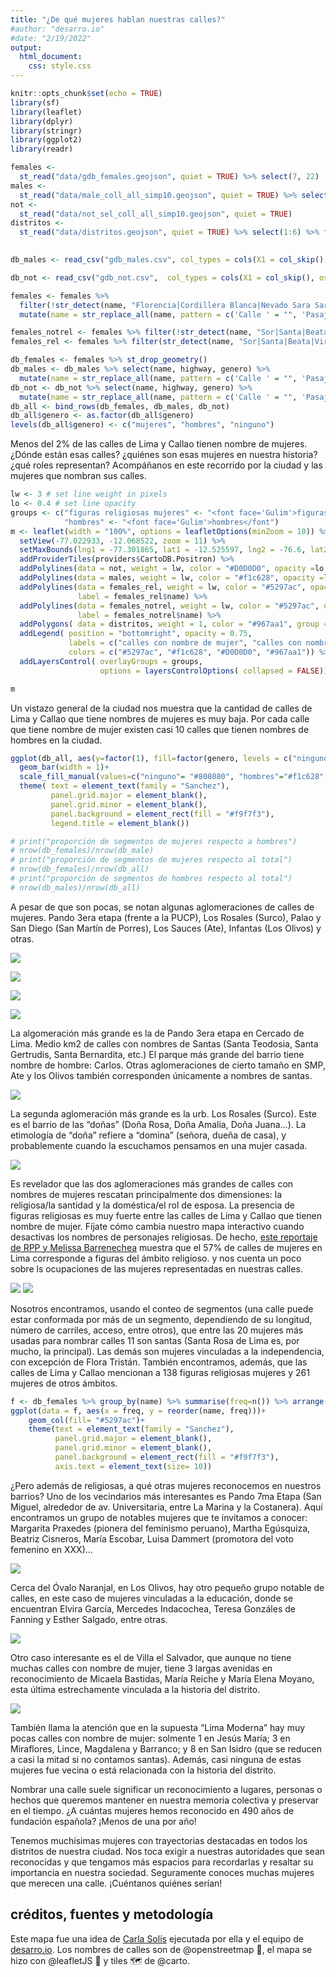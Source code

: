 ```yaml
---
title: "¿De qué mujeres hablan nuestras calles?"
#author: "desarro.io"
#date: "2/19/2022"
output: 
  html_document: 
    css: style.css
---
```


```r
knitr::opts_chunk$set(echo = TRUE)
library(sf)
library(leaflet)
library(dplyr)
library(stringr)
library(ggplot2)
library(readr)
```

```r
females <-
  st_read("data/gdb_females.geojson", quiet = TRUE) %>% select(7, 22)
males <-
  st_read("data/male_coll_all_simp10.geojson", quiet = TRUE) %>% select(7)
not <-
  st_read("data/not_sel_coll_all_simp10.geojson", quiet = TRUE)
distritos <-
  st_read("data/distritos.geojson", quiet = TRUE) %>% select(1:6) %>% filter(IDDPTO == "07" |
                                                                               IDPROV == "1501")
```

```r
db_males <- read_csv("gdb_males.csv", col_types = cols(X1 = col_skip(), osm_id = col_skip(), railway = col_skip(), amenity = col_skip(), operator = col_skip(), parking = col_skip(), surface = col_skip(), tunnel = col_skip(), oneway = col_skip(), geometry = col_skip(), bridge = col_skip(), smoothness = col_skip(), width = col_skip(), capacity = col_skip(), layer = col_skip(),  public_tra = col_skip(), aeroway = col_skip(), building = col_skip(),  barrier = col_skip(), names = col_skip(), genero = col_character(),  `_merge` = col_skip()))

db_not <- read_csv("gdb_not.csv",  col_types = cols(X1 = col_skip(), osm_id = col_skip(), railway = col_skip(), amenity = col_skip(), operator = col_skip(), parking = col_skip(), surface = col_skip(), tunnel = col_skip(), oneway = col_skip(), geometry = col_skip(), bridge = col_skip(), smoothness = col_skip(), width = col_skip(), capacity = col_skip(), layer = col_skip(),  public_tra = col_skip(), aeroway = col_skip(), building = col_skip(),  barrier = col_skip(), names = col_skip(), genero = col_character(),  `_merge` = col_skip()))
```

```r
females <- females %>%
  filter(!str_detect(name, "Florencia|Cordillera Blanca|Nevado Sara Sara|América|La Luz|Rio Santa|Marbella|Bajada de Agua Dulce|Tingo|La Marina|Libertad|la Marina|Esperanza|Irlanda|Agua Marina|Río Santa|Esmeralda|Villa Maria|Villa María|Las Mercedes|La Victoria|La Merced|Belén|Mayor Arce de la Oliva|Arnaldo Márquez|Belen|Alheli|de las Mercedes|Vila Mercedes|Franciso de Paula Ugarriza|Agua Dulce|Galvez Barrenechea|Pissarro|Stowe|Río Elba|Talavera de la Reina|El Palo Rosa|Laurel Rosa|La Calera de la Merced|Keller|Coral|Arnaldo Panizo|Villa Mercedes|La Estrella|Antinio Bastidas|Aguada Blanca|La Caridad|A La Rosa|Mara Caibo|Mar Coral|San Teresita|Torre Blanca|Bella Luz|Luz de Luna|Rio Elba|Estrella|Torres de la Merced|Merino Reyna Oeste|Estrella Polar|Sara Sara|Señor de la Soledad|Puente America|America Unamarca|Palmira|Merced|Cristal|Meier|Merced|Cerro Paloma|J.C. María Tegui|El Dulce|Cielo Punko|Caridad|Azucena|La Veronica|María Tegui|Iris|Arnaldo Marquez|Arco Iris|Margarita|La Perla|Fatima|Isis|Barrenechea|Reyna Talavera|America|Soledad|La Soledad|Las Nieves|Alma")) %>% 
  mutate(name = str_replace_all(name, pattern = c('Calle ' = "", 'Pasaje ' = "", 'Avenida ' = "", 'Jirón ' = "", 'Av ' = "", 'Malecón ' = "", 'Malecon ' = "", 'Salida a ' = "", 'Puente ' = "", 'Alameda ' = "", 'Ovalo ' = "" )))

females_notrel <- females %>% filter(!str_detect(name, "Sor|Santa|Beata|Virgen|sor|santa |beata|virgen|María Auxiliadora"))
females_rel <- females %>% filter(str_detect(name, "Sor|Santa|Beata|Virgen|sor|santa |beata|virgen|María Auxiliadora"))

db_females <- females %>% st_drop_geometry() 
db_males <- db_males %>% select(name, highway, genero) %>% 
  mutate(name = str_replace_all(name, pattern = c('Calle ' = "", 'Pasaje ' = "", 'Avenida ' = "", 'Jirón ' = "", 'Av ' = "", 'Malecón ' = "", 'Malecon ' = "", 'Salida a ' = "", 'Puente ' = "", 'Alameda ' = "", 'Ovalo ' = "" ))) 
db_not <- db_not %>% select(name, highway, genero) %>% 
  mutate(name = str_replace_all(name, pattern = c('Calle ' = "", 'Pasaje ' = "", 'Avenida ' = "", 'Jirón ' = "", 'Av ' = "", 'Malecón ' = "", 'Malecon ' = "", 'Salida a ' = "", 'Puente ' = "", 'Alameda ' = "", 'Ovalo ' = "" )))
db_all <- bind_rows(db_females, db_males, db_not)
db_all$genero <- as.factor(db_all$genero)
levels(db_all$genero) <- c("mujeres", "hombres", "ninguno")
```

::: {.bajada}
Menos del 2% de las calles de Lima y Callao tienen nombre de mujeres. ¿Dónde están esas calles? ¿quiénes son esas mujeres en nuestra historia? ¿qué roles representan? Acompáñanos en este recorrido por la ciudad y las mujeres que nombran sus calles.
:::

```r
lw <- 3 # set line weight in pixels
lo <- 0.4 # set line opacity
groups <- c("figuras religiosas mujeres" <- "<font face='Gulim'>figuras religiosas mujeres</font>",
            "hombres" <- "<font face='Gulim'>hombres</font")
m <- leaflet(width = "100%", options = leafletOptions(minZoom = 10)) %>% 
  setView(-77.022933, -12.068522, zoom = 11) %>%
  setMaxBounds(lng1 = -77.301865, lat1 = -12.525597, lng2 = -76.6, lat2 = -11.56)%>%
  addProviderTiles(providers$CartoDB.Positron) %>% 
  addPolylines(data = not, weight = lw, color = "#D0D0D0", opacity =lo, group = "otras calles") %>%
  addPolylines(data = males, weight = lw, color = "#f1c628", opacity =lo, group = "hombres") %>%
  addPolylines(data = females_rel, weight = lw, color = "#5297ac", opacity =lo, group = "figuras religiosas mujeres", 
               label = females_rel$name) %>%
  addPolylines(data = females_notrel, weight = lw, color = "#5297ac", opacity =lo, group = "mujeres no religiosas", 
               label = females_notrel$name) %>%
  addPolygons( data = distritos, weight = 1, color = "#967aa1", group = "distritos", fill=FALSE) %>%
  addLegend( position = "bottomright", opacity = 0.75, 
             labels = c("calles con nombre de mujer", "calles con nombre de hombre", "otras calles", "límite distrital"),
             colors = c("#5297ac", "#f1c628", "#D0D0D0", "#967aa1")) %>% 
  addLayersControl( overlayGroups = groups,
                    options = layersControlOptions( collapsed = FALSE))
```

```r
m
```

Un vistazo general de la ciudad nos muestra que la cantidad de calles de Lima y Callao que tiene nombres de mujeres es muy baja. Por cada calle que tiene nombre de mujer existen casi 10 calles que tienen nombres de hombres en la ciudad. 

```r
ggplot(db_all, aes(y=factor(1), fill=factor(genero, levels = c("ninguno", "hombres", "mujeres"))))+
  geom_bar(width = 1)+
  scale_fill_manual(values=c("ninguno"= "#808080", "hombres"="#f1c628", "mujeres"= "#5297ac"))+
  theme( text = element_text(family = "Sanchez"),
         panel.grid.major = element_blank(),
         panel.grid.minor = element_blank(),
         panel.background = element_rect(fill = "#f9f7f3"),
         legend.title = element_blank())

# print("proporción de segmentos de mujeres respecto a hombres")
# nrow(db_females)/nrow(db_male)
# print("proporción de segmentos de mujeres respecto al total")
# nrow(db_females)/nrow(db_all)
# print("proporción de segmentos de hombres respecto al total")
# nrow(db_males)/nrow(db_all)
```

A pesar de que son pocas, se notan algunas aglomeraciones de calles de mujeres. Pando 3era etapa (frente a la PUCP), Los Rosales (Surco), Palao y San Diego (San Martín de Porres), Los Sauces (Ate), Infantas (Los Olivos) y otras.  

![](images/ag_pando.png)  

![](images/ag_losrosales.png)  

![](images/ag_sandiego.png)  

![](images/ag_losrosales.png)   
  
La algomeración más grande es la de Pando 3era etapa en Cercado de Lima. Medio km2 de calles con nombres de Santas (Santa Teodosia, Santa Gertrudis, Santa Bernardita, etc.) El parque más grande del barrio tiene nombre de hombre: Carlos. Otras aglomeraciones de cierto tamaño en SMP, Ate y los Olivos también corresponden únicamente a nombres de santas.  

![](images/pando3.png)  

La segunda aglomeración más grande es la urb. Los Rosales (Surco). Este es el barrio de las "doñas" (Doña Rosa, Doña Amalia, Doña Juana...). La etimología de “doña” refiere a “domina” (señora, dueña de casa), y probablemente cuando la escuchamos pensamos en una mujer casada.  

![](images/los_rosales.png)  

Es revelador que las dos aglomeraciones más grandes de calles con nombres de mujeres rescatan principalmente dos dimensiones: la religiosa/la santidad y la doméstica/el rol de esposa. La presencia de figuras religiosas es muy fuerte entre las calles de Lima y Callao que tienen nombre de mujer. Fíjate cómo cambia nuestro mapa interactivo cuando desactivas los nombres de personajes religiosas. De hecho, [este  reportaje de RPP y Melissa Barrenechea](https://rpp.pe/p/1027018) muestra que el 57% de calles de mujeres en Lima corresponde a figuras del ámbito religioso.  y nos cuenta un poco sobre ls ocupaciones de las mujeres representadas en nuestras calles.  

![](images/female_rel.png)
![](images/female_notrel.png)  

Nosotros encontramos, usando el conteo de segmentos (una calle puede estar conformada por más de un segmento, dependiendo de su longitud, número de carriles, acceso, entre otros), que entre las 20 mujeres más usadas para nombrar calles 11 son santas (Santa Rosa de Lima es, por mucho, la principal). Las demás son mujeres vinculadas a la independencia, con excepción de Flora Tristán. También encontramos, además, que las calles de Lima y Callao mencionan a 138 figuras religiosas mujeres y 261 mujeres de otros ámbitos.  

```r
f <- db_females %>% group_by(name) %>% summarise(freq=n()) %>% arrange(desc(freq)) %>% slice(1:20)
ggplot(data = f, aes(x = freq, y = reorder(name, freq)))+
    geom_col(fill= "#5297ac")+
    theme(text = element_text(family = "Sanchez"),
          panel.grid.major = element_blank(),
          panel.grid.minor = element_blank(),
          panel.background = element_rect(fill = "#f9f7f3"),
          axis.text = element_text(size= 10))
```
  
¿Pero además de religiosas, a qué otras mujeres reconocemos en nuestros barrios? Uno de los vecindarios más interesantes es Pando 7ma Etapa (San Miguel, alrededor de av. Universitaria, entre La Marina y la Costanera). Aquí encontramos un grupo de notables mujeres que te invitamos a conocer: Margarita Praxedes (pionera del feminismo peruano), Martha Egúsquiza, Beatriz Cisneros, María Escobar, Luisa Dammert (promotora del voto femenino en XXX)...  

![](images/pando7.png)  

Cerca del Óvalo Naranjal, en Los Olivos, hay otro pequeño grupo notable de calles, en este caso de mujeres vinculadas a la educación, donde se encuentran Elvira García, Mercedes Indacochea, Teresa Gonzáles de Fanning y Esther Salgado, entre otras.  

![](images/naranjal.png)  

Otro caso interesante es el de Villa el Salvador, que aunque no tiene muchas calles con nombre de mujer, tiene 3 largas avenidas en reconocimiento de Micaela Bastidas, María Reiche y María Elena Moyano, esta última estrechamente vinculada a la historia del distrito.  

![](images/ves.png)

También llama la atención que en la supuesta "Lima Moderna" hay muy pocas calles con nombre de mujer: solmente 1 en Jesús María; 3 en Miraflores, Lince, Magdalena y Barranco; y 8 en  San Isidro (que se reducen a casi la mitad si no contamos santas). Además, casi ninguna de estas mujeres fue vecina o está relacionada con la historia del distrito.

Nombrar una calle suele significar un reconocimiento a lugares, personas o hechos que queremos mantener en nuestra memoria colectiva y preservar en el tiempo. ¿A cuántas mujeres hemos reconocido en 490 años de fundación española? ¡Menos de una por año!

Tenemos muchísimas mujeres con trayectorias destacadas en todos los distritos de nuestra ciudad. Nos toca exigir a nuestras autoridades que sean reconocidas y que tengamos más espacios para recordarlas y resaltar su importancia en nuestra sociedad. Seguramente conoces muchas mujeres que merecen una calle. ¡Cuéntanos quiénes serían!


## créditos, fuentes y metodología  
Este mapa fue una idea de [Carla Solís]() ejecutada por ella y el equipo de [desarro.io](desaro.io). Los nombres de calles son de @openstreetmap 🔎, el mapa se hizo con @leafletJS 🍃 y tiles 🗺️ de @carto.
